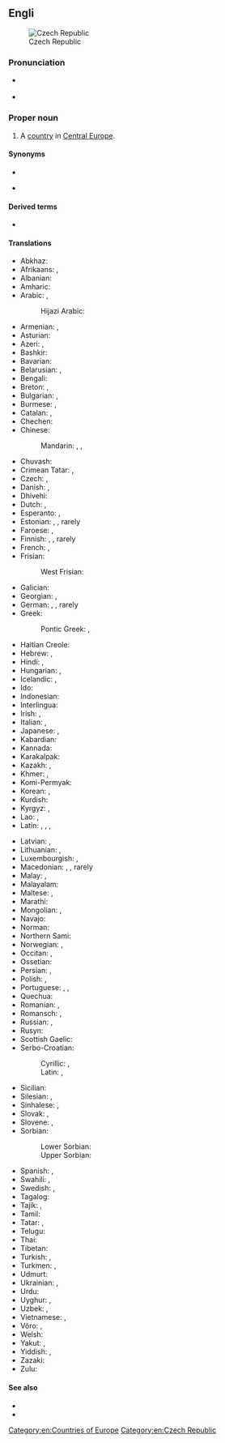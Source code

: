 ==Engli==
{{wikipedia}}
[[File:Ez-map.png|thumb|Czech Republic]]

===Pronunciation===
* {{a|UK|US}} {{IPA|/ˈtʃɛk ɹɪˈpʌblɪk/|lang=en}}
* {{audio|en-us-Czech Republic.ogg|Audio (US)|lang=en}}

===Proper noun===
{{en-proper noun|head=the [[Czech]] [[republic|Republic]]}}

# {{senseid|en|Q213}}A [[country]] in [[Central Europe]].

====Synonyms====
* {{l|en|Czechia}}
* {{l|en|CR}} {{qualifier|abbreviation}}

====Derived terms====
* {{l|en|CZE}}

====Translations====
{{trans-top|id=Q213|country in Central Europe}}
* Abkhaz: {{t|ab|Чехиа|sc=Cyrl}}
* Afrikaans: {{t|af|Tsjeggiese Republiek}}, {{t|af|Tsjeggië}}
* Albanian: {{t|sq|Çeke|f}}
* Amharic: {{t|am|ቼክ|sc=Ethi}}
* Arabic: {{t|ar|جُمْهُورِيَّة اَلتّْشِيك|f|tr=jumhūriyyat at-tšīk}}, {{t|ar|اَلتّْشِيك|f}}
*: Hijazi Arabic: {{t|acw|التشيك|tr=at-tšīk|sc=Arab}}
* Armenian: {{t|hy|Չեխիայի Հանրապետություն}}, {{t|hy|Չեխիա}}
* Asturian: {{t+|ast|Chequia|f}}
* Azeri: {{t|az|Çex Respublikası}}, {{t+|az|Çexiya}}
* Bashkir: {{t|ba|Чехия|sc=Cyrl}}
* Bavarian: {{t|bar|Tschechei}}
* Belarusian: {{t|be|Чэ́шская рэспу́бліка|f}}, {{t|be|Чэ́хія|f}}
* Bengali: {{t|bn|চেক প্রজাতন্ত্র|sc=Beng}}
* Breton: {{t|br|Republik Tchek}}, {{t|br|Tchekia}}
* Bulgarian: {{t|bg|Че́шка репу́блика|f}}, {{t+|bg|Че́хия|f}}
* Burmese: {{t|my|ချက်သမ္မတ|sc=Mymr}}, {{t+|my|ချက်|sc=Mymr}}
* Catalan: {{t|ca|República Txeca|f}}, {{t+|ca|Txèquia|f}}
* Chechen: {{t|ce|Чехи}}
* Chinese:
*: Mandarin: {{t+|cmn|捷克共和國|sc=Hani}}, {{t+|cmn|捷克共和国|tr=Jiékè gònghéguó|sc=Hani}}, {{t+|cmn|捷克|tr=Jiékè|sc=Hani}}
* Chuvash: {{t|cv|Чех Республики|sc=Cyrl}}
* Crimean Tatar: {{t|crh|Çeh Cumhuriyeti}}, {{t|crh|Çehiya}}
* Czech: {{t+|cs|Česká republika|f}}, {{t+|cs|Česko|n}}
* Danish: {{t+|da|Tjekkiet}}, {{t|da|Den Tjekkiske Republik}}
* Dhivehi: {{t|dv|ޗެކް|sc=Thaa}}
* Dutch: {{t+|nl|Tsjechische Republiek}}, {{t+|nl|Tsjechië|n}}
* Esperanto: {{t|eo|Ĉeĥa Respubliko}}, {{t|eo|Ĉeĥio}}
* Estonian: {{t|et|Tšehhi Vabariik}}, {{t+|et|Tšehhi}}, rarely {{t|et|Tšehhimaa}}
* Faroese: {{t|fo|Kekska lýðveldið|n}}, {{t|fo|Kekkia|n}}
* Finnish: {{t+|fi|Tšekin tasavalta}}, {{t+|fi|Tšekki}}, rarely {{t|fi|Tšekinmaa}}
* French: {{t+|fr|République tchèque|f}}, {{t+|fr|Tchéquie|f}}
* Frisian:
*: West Frisian: {{t|fy|Tsjechje}}
* Galician: {{t|gl|República Checa|f}}
* Georgian: {{t|ka|ჩეხეთის რესპუბლიკა|sc=Geor}}, {{t|ka|ჩეხეთი|sc=Geor}}
* German: {{t+|de|Tschechische Republik|f}}, {{t+|de|Tschechien|n}}, rarely {{t+|de|Tschechei|f}}
* Greek: {{t+|el|Τσεχία|f}}
*: Pontic Greek: {{t|pnt|Δημοκρατίαν τη Τσεχίας}}, {{t|pnt|Τσεχία}}
* Haitian Creole: {{t|ht|Repiblik Tcheki}}
* Hebrew: {{t|he|צֶ'כְיָה|f|tr=Chekhia|sc=Hebr}}, {{t|he|הרפובליקה הצ׳כית|tr=ha-Repubeliqah ha-Cheikia|alt=הָרֶפּוּבְּלִיקָה הַצֵ'כִית}}
* Hindi: {{t|hi|चेक रिपब्लिक}}, {{t+|hi|चेक}}
* Hungarian: {{t+|hu|Cseh Köztársaság}}, {{t+|hu|Csehország}}
* Icelandic: {{t|is|Tékkneska lýðveldið|n}}, {{t+|is|Tékkland|n}}
* Ido: {{t+|io|Chekia}}
* Indonesian: {{t|id|Ceko}}
* Interlingua: {{t|ia|Republica Chec}}
* Irish: {{t|ga|Poblacht na Seice|f}}, {{t|ga|an t[[Seic]]|f}}
* Italian: {{t+|it|Repubblica Ceca|f}}, {{t+|it|Cechia|f}}
* Japanese: {{t|ja|チェコ共和国|tr=ちぇこきょうわこく, Cheko kyōwakoku}}, {{t+|ja|チェコ|tr=Cheko}}
* Kabardian: {{t|kbd|Чехиэ}}
* Kannada: {{t+|kn|ಜೆಕ್|sc=Knda}}
* Karakalpak: {{t|kaa|Shexiya}}
* Kazakh: {{t|kk|Чех Республикасы|sc=Cyrl}}, {{t|kk|Чехия|sc=Cyrl}}
* Khmer: {{t+|km|សាធារណរដ្ឋឆែក}}, {{t+|km|ឆែក}}
* Komi-Permyak: {{t|koi|Ческо}}
* Korean: {{t|ko|^체코 공화국}}, {{t|ko|^체코}}
* Kurdish: {{t|ku|Komara Çêkiyayê}}
* Kyrgyz: {{t|ky|Чех Республикасы|sc=Cyrl}}, {{t|ky|Чехия|sc=Cyrl}}
* Lao: {{t|lo|ສາທາລະນະລັດແຊັກ|sc=Laoo}}, {{t|lo|ເຊັກກີ|sc=Laoo}}
* Latin: {{t|la|Respublica Cecha|f}}, {{t|la|Cechia|f}}, {{t|la|Czechia|f}}, {{t|la|Tzechia|f}}
{{trans-mid}}
* Latvian: {{t|lv|Čehijas Republika|f}}, {{t+|lv|Čehija|f}}
* Lithuanian: {{t+|lt|Čekijos Respublika|f}}, {{t+|lt|Čekija|f}}
* Luxembourgish: {{t+|lb|Tschechesch Republik}}, {{t|lb|d'[[Tschechei]]|f}}
* Macedonian: {{t|mk|Че́шка Репу́блика|f|sc=Cyrl}}, {{t+|mk|Че́шка|f|sc=Cyrl}}, rarely {{t|mk|Че́хија|f|sc=Cyrl}}
* Malay: {{t|ms|Republik Czech}}, {{t|ms|Czech}}
* Malayalam: {{t|ml|ചെക്ക്‌|sc=Mlym}}
* Maltese: {{t|mt|ir-[[Repubblika Ċeka]]}}, {{t|mt|Ċekja|f}}
* Marathi: {{t|mr|चेक|tr=cek|sc=Deva}}
* Mongolian: {{t|mn|Бүгд Найрамдах Чех Улс|sc=Cyrl}}, {{t|mn|Чех улс|sc=Cyrl}}
* Navajo: {{t|nv|Chek bikéyah}}
* Norman: {{t|nrf|Républyique Tchèque|f}} {{qualifier|Jersey}}
* Northern Sami: {{t|se|Čeahkka}}
* Norwegian: {{t|no|Den tsjekkiske republikk}}, {{t+|no|Tsjekkia}}
* Occitan: {{t+|oc|Republica Chèca|f}}, {{t+|oc|Chequia|f}}
* Ossetian: {{t|os|Чехи|sc=Cyrl}}
* Persian: {{t+|fa|جمهوری چک|tr=jomhuri-ye ček|sc=fa-Arab}}, {{t+|fa|چک|tr=ček|sc=fa-Arab}}
* Polish: {{t+|pl|Republika Czeska|f}}, {{t+|pl|Czechy|p}}
* Portuguese: {{t+|pt|República Tcheca}}, {{t+|pt|Chéquia|f}}, {{t+|pt|Tchéquia|f}}
* Quechua: {{t|qu|Chiksuyu}}
* Romanian: {{t+|ro|Republica Cehă|f}}, {{t+|ro|Cehia|f}}
* Romansch: {{t|rm|Republica Tscheca|f}}, {{t|rm|Tschechia|f}}
* Russian: {{t|ru|Че́шская Респу́блика|f}}, {{t+|ru|Че́хия|f}}
* Rusyn: {{t|rue|Че́сько|n|sc=Cyrl}}
* Scottish Gaelic: {{t|gd|an t-[[Seic]]|f}}
* Serbo-Croatian:
*: Cyrillic: {{t|sh|Чешка Република|f|sc=Cyrl}}, {{t|sh|Чешка|f|sc=Cyrl}}
*: Latin: {{t|sh|Češka Republika|f}}, {{t+|sh|Češka|f}}
* Sicilian: {{t|scn|Ripùbblica Ceca|f}}
* Silesian: {{t|szl|Czesko Republika|f}}, {{t|szl|Czesko|n}}
* Sinhalese: {{t|si|චෙක් ජනරජය|sc=Sinh}}, {{t|si|චෙක්|sc=Sinh}}
* Slovak: {{t|sk|Česká republika|f}}, {{t+|sk|Česko|n}}
* Slovene: {{t|sl|Čéška Repúblika|f}}, {{t+|sl|Čéška|f}}
* Sorbian:
*: Lower Sorbian: {{t|dsb|Česka|f}}
*: Upper Sorbian: {{t|hsb|Čěska|f}}
* Spanish: {{t+|es|República Checa|f}}, {{t+|es|Chequia|f}}
* Swahili: {{t|sw|Jamhuri ya Ucheki}}, {{t|sw|Ucheki}}
* Swedish: {{t|sv|Tjeckiska republiken}}, {{t+|sv|Tjeckien}}
* Tagalog: {{t+|tl|Republikang Tseko}}
* Tajik: {{t|tg|Чех Ҷумҳурии|sc=Cyrl}}, {{t|tg|Чехия|sc=Cyrl}}
* Tamil: {{t|ta|செக்|sc=Taml}}
* Tatar: {{t|tt|Чехия Җөмһүрият|sc=Cyrl}}, {{t|tt|Чехия|sc=Cyrl}}
* Telugu: {{t|te|చెక్|sc=Telu}}
* Thai: {{t+|th|สาธารณรัฐเช็ก}}
* Tibetan: {{t|bo|ཅེ་ཁེ།|sc=Tibt}}
* Turkish: {{t+|tr|Çek Cumhuriyeti}}, {{t+|tr|Çekya}}
* Turkmen: {{t|tk|Çeh Republikasy}}, {{t|tk|Çehiýa}}
* Udmurt: {{t|udm|Чехия|sc=Cyrl}}
* Ukrainian: {{t|uk|Че́ська Респу́бліка|f}}, {{t+|uk|Че́хія|f}}
* Urdu: {{t|ur|چیک|tr=cek|sc=ur-Arab}}
* Uyghur: {{t|ug|چېخ جۇمھۇرىيەتى|sc=ug-Arab}}, {{t|ug|چېخ|sc=ug-Arab}}
* Uzbek: {{t|uz|Chex Respublikasi}}, {{t+|uz|Chexiya}}
* Vietnamese: {{t|vi|Cộng hòa Séc}}, {{t|vi|Séc}}
* Võro: {{t|vro|Tsehhi Vabariik'}}, {{t|vro|Tsehhi}}
* Welsh: {{t+|cy|Gweriniaeth Tsiec|alt=Y Weriniaeth Tsiec}}
* Yakut: {{t|sah|Чех Республиката|sc=Cyrl}}, {{t|sah|Чехия|sc=Cyrl}}
* Yiddish: {{t|yi|טשעכישע רעפּובליק|f}}, {{t|yi|טשעכײַ|f}}
* Zazaki: {{qualifier|Southern Zazaki}} {{t|zza|Çekıstan}}
* Zulu: {{t|zu|ITsheki}}
{{trans-bottom}}

====See also====
* {{l|en|Appendix:Place names in the Czech Republic}}
* {{l|en|Appendix:Countries of the world}}

[[Category:en:Countries of Europe]]
[[Category:en:Czech Republic]]